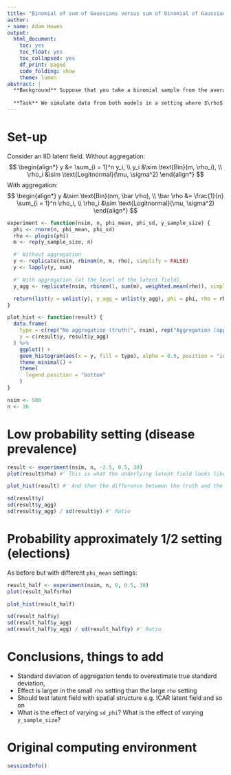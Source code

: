 ```yaml
---
title: "Binomial of sum of Gaussians versus sum of binomial of Gaussians"
author:
- name: Adam Howes
output:
  html_document:
    toc: yes
    toc_float: yes
    toc_collapsed: yes
    df_print: paged
    code_folding: show
    theme: lumen
abstract: |
  **Background** Suppose that you take a binomial sample from the average of Gaussians. How different is that to if you aggregated binomial samples from each Gaussian?
  
  **Task** We simulate data from both models in a setting where $\rho$ is low (disease prevalence) and when $\rho \approx 0.5$ (elections) and compare.
---
```


# Set-up

Consider an IID latent field.
Without aggregation:
$$
\begin{align*}
y &= \sum_{i = 1}^n y_i, \\
y_i &\sim \text{Bin}(m, \rho_i), \\
\rho_i &\sim \text{Logitnormal}(\mu, \sigma^2)
\end{align*}
$$
With aggregation:
$$
\begin{align*}
y &\sim \text{Bin}(nm, \bar \rho), \\
\bar \rho &= \frac{1}{n} \sum_{i = 1}^n \rho_i, \\
\rho_i &\sim \text{Logitnormal}(\mu, \sigma^2)
\end{align*}
$$

```r
experiment <- function(nsim, n, phi_mean, phi_sd, y_sample_size) {
  phi <- rnorm(n, phi_mean, phi_sd)
  rho <- plogis(phi)
  m <- rep(y_sample_size, n)

  #' Without aggregation
  y <- replicate(nsim, rbinom(n, m, rho), simplify = FALSE)
  y <- lapply(y, sum)

  #' With aggregation (at the level of the latent field)
  y_agg <- replicate(nsim, rbinom(1, sum(m), weighted.mean(rho)), simplify = FALSE)

  return(list(y = unlist(y), y_agg = unlist(y_agg), phi = phi, rho = rho))
}

plot_hist <- function(result) {
  data.frame(
    type = c(rep("No aggregation (truth)", nsim), rep("Aggregation (approximation)", nsim)),
    y = c(result$y, result$y_agg)
  ) %>%
    ggplot() +
    geom_histogram(aes(x = y, fill = type), alpha = 0.5, position = "identity") +
    theme_minimal() +
    theme(
      legend.position = "bottom"
    )
}

nsim <- 500
n <- 36
```

# Low probability setting (disease prevalence)

```r
result <- experiment(nsim, n, -2.5, 0.5, 30)
plot(result$rho) #' This is what the underlying latent field looks like for these settings

plot_hist(result) #' And then the difference between the truth and the aggregated approximation

sd(result$y)
sd(result$y_agg)
sd(result$y_agg) / sd(result$y) #' Ratio
```

# Probability approximately 1/2 setting (elections)

As before but with different `phi_mean` settings:

```r
result_half <- experiment(nsim, n, 0, 0.5, 30)
plot(result_half$rho)

plot_hist(result_half)

sd(result_half$y)
sd(result_half$y_agg)
sd(result_half$y_agg) / sd(result_half$y) #' Ratio
```

# Conclusions, things to add

* Standard deviation of aggregation tends to overestimate true standard deviation,
* Effect is larger in the small `rho` setting than the large `rho` setting
* Should test latent field with spatial structure e.g. ICAR latent field and so on
* What is the effect of varying `sd_phi`? What is the effect of varying `y_sample_size`?

# Original computing environment

```r
sessionInfo()
```
